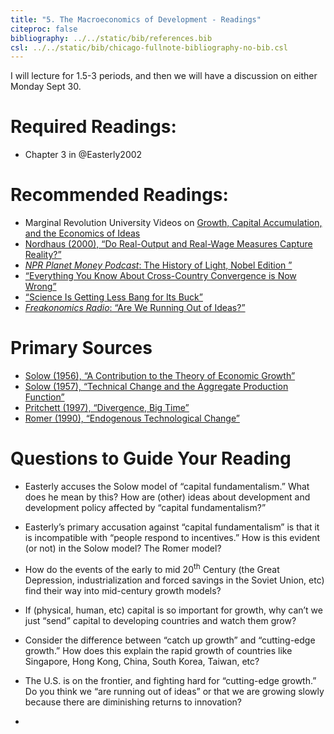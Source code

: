 ```yaml
---
title: "5. The Macroeconomics of Development - Readings"
citeproc: false
bibliography: ../../static/bib/references.bib
csl: ../../static/bib/chicago-fullnote-bibliography-no-bib.csl
---
```


I will lecture for 1.5-3 periods, and then we will have a discussion on either Monday Sept 30.

# Required Readings:

- <i class="fas fa-book"></i>Chapter 3 in @Easterly2002

# Recommended Readings:

- Marginal Revolution University Videos on [Growth, Capital Accumulation, and the Economics of Ideas](https://mru.org/courses/principles-economics-macroeconomics/solow-model-economic-growth)
- [<i class="fas fa-file-pdf"></i> Nordhaus (2000), "Do Real-Output and Real-Wage Measures Capture Reality?"](https://www.nber.org/chapters/c6064.pdf)
- [<i class="fas fa-podcast"></i> *NPR Planet Money Podcast*: The History of Light, Nobel Edition "](https://www.npr.org/sections/money/2018/10/08/655597272/episode-534-the-history-of-light-nobel-edition)
- [<i class="fas fa-external-link-square-alt"></i> "Everything You Know About Cross-Country Convergence is Now Wrong"](https://www.cgdev.org/blog/everything-you-know-about-cross-country-convergence-now-wrong)
- [<i class="fas fa-external-link-square-alt"></i> "Science Is Getting Less Bang for Its Buck"](https://www.theatlantic.com/science/archive/2018/11/diminishing-returns-science/575665/)
- [<i class="fas fa-podcast"></i> *Freakonomics Radio*: "Are We Running Out of Ideas?"](http://freakonomics.com/podcast/no-new-ideas/)

# Primary Sources

- [<i class="fas fa-file-pdf"></i> Solow (1956), "A Contribution to the Theory of Economic Growth"](/readings/Solow-1956)
- [<i class="fas fa-file-pdf"></i> Solow (1957), "Technical Change and the Aggregate Production Function"](/readings/Solow-1957)
- [<i class="fas fa-file-pdf"></i> Pritchett (1997), "Divergence, Big Time"](/readings/Pritchett-1997)
- [<i class="fas fa-file-pdf"></i> Romer (1990), "Endogenous Technological Change"](/readings/Romer-1990)

# Questions to Guide Your Reading

- Easterly accuses the Solow model of "capital fundamentalism." What does he mean by this? How are (other) ideas about development and development policy affected by "capital fundamentalism?"

- Easterly's primary accusation against "capital fundamentalism" is that it is incompatible with "people respond to incentives." How is this evident (or not) in the Solow model? The Romer model?

- How do the events of the early to mid 20<sup>th</sup> Century (the Great Depression, industrialization and forced savings in the Soviet Union, etc) find their way into mid-century growth models?

- If (physical, human, etc) capital is so important for growth, why can't we just "send" capital to developing countries and watch them grow?

- Consider the difference between "catch up growth" and "cutting-edge growth." How does this explain the rapid growth of countries like Singapore, Hong Kong, China, South Korea, Taiwan, etc?

- The U.S. is on the frontier, and fighting hard for "cutting-edge growth." Do you think we "are running out of ideas" or that we are growing slowly because there are diminishing returns to innovation? 

- 